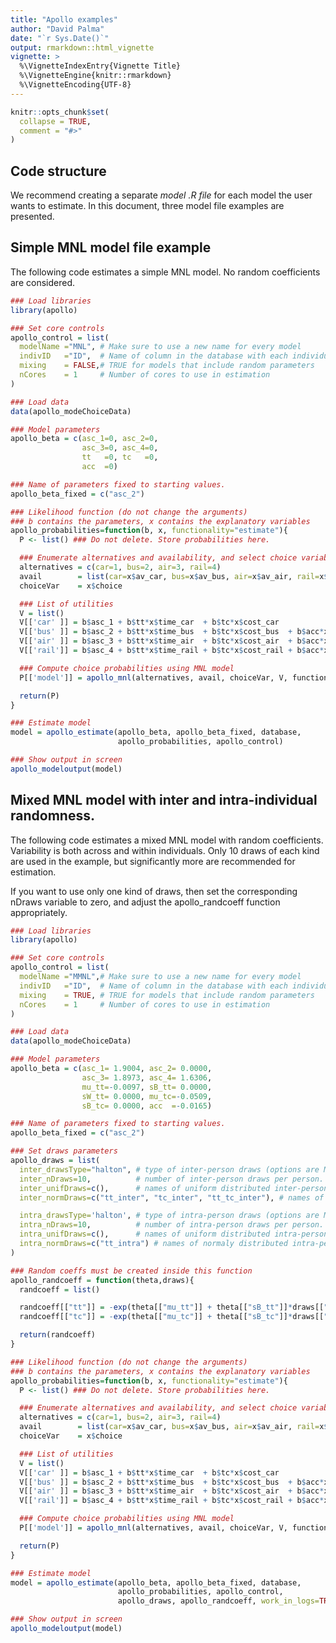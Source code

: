 ---
title: "Apollo examples"
author: "David Palma"
date: "`r Sys.Date()`"
output: rmarkdown::html_vignette
vignette: >
  %\VignetteIndexEntry{Vignette Title}
  %\VignetteEngine{knitr::rmarkdown}
  %\VignetteEncoding{UTF-8}
---

```{r setup, include = FALSE}
knitr::opts_chunk$set(
  collapse = TRUE,
  comment = "#>"
)
```

## Code structure

We recommend creating a separate *model .R file* for each model the user wants to estimate. In this document, three model file examples are presented. 

## Simple MNL model file example

The following code estimates a simple MNL model. No random coefficients are considered.


```{r}
### Load libraries
library(apollo)

### Set core controls
apollo_control = list(
  modelName ="MNL", # Make sure to use a new name for every model
  indivID   ="ID",  # Name of column in the database with each individual's ID
  mixing    = FALSE,# TRUE for models that include random parameters
  nCores    = 1     # Number of cores to use in estimation
)

### Load data
data(apollo_modeChoiceData)

### Model parameters
apollo_beta = c(asc_1=0, asc_2=0,
                asc_3=0, asc_4=0,
                tt   =0, tc   =0,
                acc  =0)

### Name of parameters fixed to starting values.
apollo_beta_fixed = c("asc_2")

### Likelihood function (do not change the arguments)
### b contains the parameters, x contains the explanatory variables
apollo_probabilities=function(b, x, functionality="estimate"){
  P <- list() ### Do not delete. Store probabilities here.

  ### Enumerate alternatives and availability, and select choice variable.
  alternatives = c(car=1, bus=2, air=3, rail=4)
  avail        = list(car=x$av_car, bus=x$av_bus, air=x$av_air, rail=x$av_rail)
  choiceVar    = x$choice

  ### List of utilities
  V = list()
  V[['car' ]] = b$asc_1 + b$tt*x$time_car  + b$tc*x$cost_car
  V[['bus' ]] = b$asc_2 + b$tt*x$time_bus  + b$tc*x$cost_bus  + b$acc*x$access_bus
  V[['air' ]] = b$asc_3 + b$tt*x$time_air  + b$tc*x$cost_air  + b$acc*x$access_air
  V[['rail']] = b$asc_4 + b$tt*x$time_rail + b$tc*x$cost_rail + b$acc*x$access_rail

  ### Compute choice probabilities using MNL model
  P[['model']] = apollo_mnl(alternatives, avail, choiceVar, V, functionality)

  return(P)
}

### Estimate model
model = apollo_estimate(apollo_beta, apollo_beta_fixed, database,
                        apollo_probabilities, apollo_control)

### Show output in screen
apollo_modeloutput(model)
```

## Mixed MNL model with inter and intra-individual randomness.

The following code estimates a mixed MNL model with random coefficients. Variability is both across and within individuals. Only 10 draws of each kind are used in the example, but significantly more are recommended for estimation.

If you want to use only one kind of draws, then set the corresponding nDraws variable to zero, and adjust the apollo_randcoeff function appropriately.

```{r, eval=FALSE}
### Load libraries
library(apollo)

### Set core controls
apollo_control = list(
  modelName ="MMNL",# Make sure to use a new name for every model
  indivID   ="ID",  # Name of column in the database with each individual's ID
  mixing    = TRUE, # TRUE for models that include random parameters
  nCores    = 1     # Number of cores to use in estimation
)

### Load data
data(apollo_modeChoiceData)

### Model parameters
apollo_beta = c(asc_1= 1.9004, asc_2= 0.0000,
                asc_3= 1.8973, asc_4= 1.6306,
                mu_tt=-0.0097, sB_tt= 0.0000,
                sW_tt= 0.0000, mu_tc=-0.0509,
                sB_tc= 0.0000, acc  =-0.0165)

### Name of parameters fixed to starting values.
apollo_beta_fixed = c("asc_2")

### Set draws parameters
apollo_draws = list(
  inter_drawsType="halton", # type of inter-person draws (options are MLHS, halton or pmc)
  inter_nDraws=10,          # number of inter-person draws per person. Set to 0 if only using intra-person draws.
  inter_unifDraws=c(),      # names of uniform distributed inter-person draws
  inter_normDraws=c("tt_inter", "tc_inter", "tt_tc_inter"), # names of normaly distributed inter-person draws

  intra_drawsType='halton', # type of intra-person draws (options are MLHS, halton or pmc)
  intra_nDraws=10,          # number of intra-person draws per person. Set to 0 if only using inter-person draws.
  intra_unifDraws=c(),      # names of uniform distributed intra-person draws
  intra_normDraws=c("tt_intra") # names of normaly distributed intra-person draws
)

### Random coeffs must be created inside this function
apollo_randcoeff = function(theta,draws){
  randcoeff = list()

  randcoeff[["tt"]] = -exp(theta[["mu_tt"]] + theta[["sB_tt"]]*draws[["tt_inter"]] + theta[["sW_tt"]]*draws[["tt_intra"]])
  randcoeff[["tc"]] = -exp(theta[["mu_tc"]] + theta[["sB_tc"]]*draws[["tc_inter"]])

  return(randcoeff)
}

### Likelihood function (do not change the arguments)
### b contains the parameters, x contains the explanatory variables
apollo_probabilities=function(b, x, functionality="estimate"){
  P <- list() ### Do not delete. Store probabilities here.

  ### Enumerate alternatives and availability, and select choice variable.
  alternatives = c(car=1, bus=2, air=3, rail=4)
  avail        = list(car=x$av_car, bus=x$av_bus, air=x$av_air, rail=x$av_rail)
  choiceVar    = x$choice

  ### List of utilities
  V = list()
  V[['car' ]] = b$asc_1 + b$tt*x$time_car  + b$tc*x$cost_car
  V[['bus' ]] = b$asc_2 + b$tt*x$time_bus  + b$tc*x$cost_bus  + b$acc*x$access_bus
  V[['air' ]] = b$asc_3 + b$tt*x$time_air  + b$tc*x$cost_air  + b$acc*x$access_air
  V[['rail']] = b$asc_4 + b$tt*x$time_rail + b$tc*x$cost_rail + b$acc*x$access_rail

  ### Compute choice probabilities using MNL model
  P[['model']] = apollo_mnl(alternatives, avail, choiceVar, V, functionality)

  return(P)
}

### Estimate model
model = apollo_estimate(apollo_beta, apollo_beta_fixed, database,
                        apollo_probabilities, apollo_control,
                        apollo_draws, apollo_randcoeff, work_in_logs=TRUE)

### Show output in screen
apollo_modeloutput(model)
```


